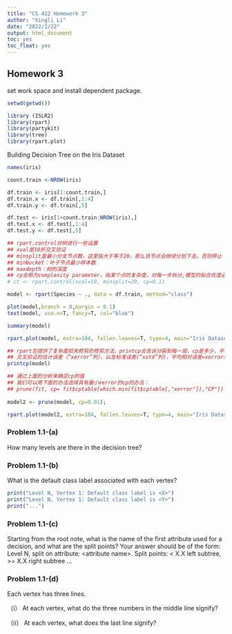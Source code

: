 ```yaml
---
title: "CS 422 Homework 3"
author: "Xingli Li"
date: "2022/2/22"
output: html_document
toc: yes
toc_float: yes
---
```


## Homework 3

set work space and install dependent package.

```r
setwd(getwd())

library (ISLR2)
library(rpart)
library(partykit)
library(tree)
library(rpart.plot)

```

Building Decision Tree on the Iris Dataset

```r

names(iris)

count.train <-NROW(iris)

df.train <- iris[1:count.train,]
df.train.x <- df.train[,1:4]
df.train.y <- df.train[,5]

df.test <- iris[1+count.train:NROW(iris),]
df.test.x <- df.test[,1:4]
df.test.y <- df.test[,5]
```

```r

## rpart.control对树进行一些设置  
## xval是10折交叉验证  
## minsplit是最小分支节点数，这里指大于等于20，那么该节点会继续分划下去，否则停止  
## minbucket：叶子节点最小样本数  
## maxdepth：树的深度  
## cp全称为complexity parameter，指某个点的复杂度，对每一步拆分,模型的拟合优度必须提高的程度
# ct <- rpart.control(xval=10, minsplit=20, cp=0.1)  

model <- rpart(Species ~ ., data = df.train, method="class")

plot(model,branch = 0,margin = 0.1)
text(model, use.n=T, fancy=T, col="blue")

summary(model)
```

```r

rpart.plot(model, extra=104, fallen.leaves=T, type=4, main="Iris Dataset Decision Tree") 

## rpart包提供了复杂度损失修剪的修剪方法，printcp会告诉分裂到每一层，cp是多少，平均相对误差是多少  
## 交叉验证的估计误差（“xerror”列），以及标准误差(“xstd”列)，平均相对误差=xerror±xstd 
printcp(model)

## 通过上面的分析来确定cp的值  
## 我们可以用下面的办法选择具有最小xerror的cp的办法：  
## prune(fit, cp= fit$cptable[which.min(fit$cptable[,"xerror"]),"CP"])  
  
model2 <- prune(model, cp=0.01);

rpart.plot(model2, extra=104, fallen.leaves=T, type=4, main="Iris Dataset Decision Tree") 
```

### Problem 1.1-(a)

How many levels are there in the decision tree?

### Problem 1.1-(b)

What is the default class label associated with each vertex?

```r

print("Level N, Vertex 1: Default class label is <X>")
print("Level N, Vertex 1: Default class label is <Y>")
print("...")
```

### Problem 1.1-(c)

Starting from the root note, what is the name of the first attribute used for a decision, and what are the split points? Your answer should be of the form: Level N, split on attribute: \<attribute name>. Split points: \< X.X left subtree, \>= X.X right subtree ...

### Problem 1.1-(d)

Each vertex has three lines.

（i） At each vertex, what do the three numbers in the middle line signify?

（ii） At each vertex, what does the last line signify?
